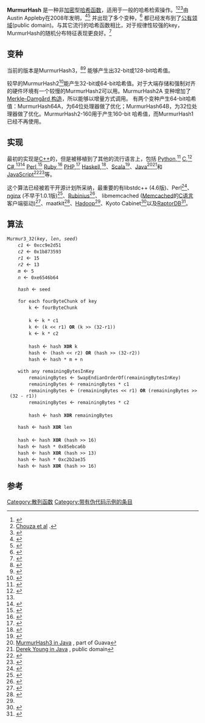 {{noteTA
|G1=IT
}}
'''MurmurHash''' 是一种非[[加密|加密]]型[[哈希函数|哈希函数]]，适用于一般的哈希检索操作。<ref name="Hadoop">{{cite web |url=http://hbase.apache.org/docs/current/api/org/apache/hadoop/hbase/util/MurmurHash.html |title=Hadoop in Java |publisher=Hbase.apache.org |date=24 July 2011 |accessdate=13 January 2012 |deadurl=yes |archiveurl=https://web.archive.org/web/20120112023407/http://hbase.apache.org/docs/current/api/org/apache/hadoop/hbase/util/MurmurHash.html |archivedate=2012年1月12日 }}</ref><ref>[http://laboratorios.fi.uba.ar/lsi/chouza-tesisingenieriainformatica.pdf Chouza et al] {{Wayback|url=http://laboratorios.fi.uba.ar/lsi/chouza-tesisingenieriainformatica.pdf |date=20120309075158 }}.</ref><ref>{{cite web |url=http://www.inesc-id.pt/ficheiros/publicacoes/5453.pdf |title=Couceiro et al. |format=PDF |language=pt |accessdate=13 January 2012 |archive-date=2015-09-24 |archive-url=https://web.archive.org/web/20150924034600/http://www.inesc-id.pt/ficheiros/publicacoes/5453.pdf |dead-url=no }}</ref>由Austin Appleby在2008年发明，<ref>{{cite web |url=http://murmurhash.googlepages.com/ |title=MurmurHash on GooglePages |publisher=Murmurhash.googlepages.com |accessdate=13 January 2012 |archive-date=2009-08-26 |archive-url=https://web.archive.org/web/20090826040009/http://murmurhash.googlepages.com/ |dead-url=no }}</ref><ref>{{cite web |author=Tanjent (tanjent) wrote,3 March 2008 13:31:00 |url=http://tanjent.livejournal.com/756623.html |title=MurmurHash first announcement |publisher=Tanjent.livejournal.com |accessdate=13 January 2012 |archive-date=2020-11-09 |archive-url=https://web.archive.org/web/20201109021506/https://tanjent.livejournal.com/756623.html |dead-url=no }}</ref> 并出现了多个变种，<ref name="Murmur160">{{cite web |url=http://simonhf.wordpress.com/2010/09/25/murmurhash160/ |title=MurmurHash2-160 |publisher=Simonhf.wordpress.com |date=25 September 2010 |accessdate=13 January 2012 |archive-date=2019-04-15 |archive-url=https://web.archive.org/web/20190415114414/https://simonhf.wordpress.com/2010/09/25/murmurhash160/ |dead-url=no }}</ref> 都已经发布到了[[公有领域|公有领域]](public domain)。与其它流行的哈希函数相比，对于规律性较强的key，MurmurHash的随机分布特征表现更良好。<ref name="StackExchange">{{cite web |url=http://programmers.stackexchange.com/questions/49550/which-hashing-algorithm-is-best-for-uniqueness-and-speed |publisher=stackexchange.com |title=Which hashing algorithm is best for uniqueness and speed |accessdate=2013-04-24 |archive-date=2016-07-05 |archive-url=https://web.archive.org/web/20160705171834/http://programmers.stackexchange.com/questions/49550/which-hashing-algorithm-is-best-for-uniqueness-and-speed |dead-url=no }}</ref>

== 变种 ==
当前的版本是MurmurHash3，<ref>{{cite web|title=MurmurHash3 on smhasher|url=http://code.google.com/p/smhasher/wiki/MurmurHash3|accessdate=2013-04-24|archive-date=2015-09-06|archive-url=https://web.archive.org/web/20150906104733/http://code.google.com/p/smhasher/wiki/MurmurHash3|dead-url=no}}</ref><ref name="Horvath">{{cite web | first = Adam | last = Horvath | url = http://blog.teamleadnet.com/2012/08/murmurhash3-ultra-fast-hash-algorithm.html | title = MurMurHash3, an ultra fast hash algorithm for C# / .NET | date = Aug 10, 2012 | accessdate = 2013-04-24 | archive-date = 2012-09-30 | archive-url = https://web.archive.org/web/20120930020314/http://blog.teamleadnet.com/2012/08/murmurhash3-ultra-fast-hash-algorithm.html | dead-url = no }}</ref> 能够产生出32-bit或128-bit哈希值。

较早的MurmurHash2<ref>{{cite web|title=MurmurHash2 on smhasher|url=http://code.google.com/p/smhasher/wiki/MurmurHash2|accessdate=2013-04-24|archive-date=2015-11-25|archive-url=https://web.archive.org/web/20151125120113/http://code.google.com/p/smhasher/wiki/MurmurHash2|dead-url=no}}</ref>能产生32-bit或64-bit哈希值。对于大端存储和强制对齐的硬件环境有一个较慢的MurmurHash2可以用。MurmurHash2A 变种增加了[[Merkle–Damgård_构造|Merkle–Damgård 构造]]，所以能够以增量方式调用。 有两个变种产生64-bit哈希值：MurmurHash64A，为64位处理器做了优化；MurmurHash64B，为32位处理器做了优化。MurmurHash2-160用于产生160-bit 哈希值，而MurmurHash1已经不再使用。

== 实现 ==
最初的实现是[[C++|C++]]的，但是被移植到了其他的流行语言上，包括 [[Python|Python]],<ref>{{cite web |url=http://code.google.com/p/pyfasthash/ |title=pyfasthash in Python |publisher=Google |accessdate=13 January 2012 |archive-date=2015-03-21 |archive-url=https://web.archive.org/web/20150321222944/https://code.google.com/p/pyfasthash/ |dead-url=no }}</ref> [[C语言|C]],<ref>{{cite web |url=http://www.qdecoder.org/qlibc/ |title=C implementation in qLibc by Seungyoung Kim |deadurl=yes |archiveurl=https://archive.is/20130415181005/http://www.qdecoder.org/qlibc/ |archivedate=2013-04-15 |accessdate=2013-04-24 }}</ref> [[C♯|C#]],<ref name="Horvath"/><ref>{{cite web |last=Landman |first=Davy |url=http://landman-code.blogspot.com/2009/02/c-superfasthash-and-murmurhash2.html |title=Davy Landman in C# |publisher=Landman-code.blogspot.com |accessdate=13 January 2012 |archive-date=2020-05-07 |archive-url=https://web.archive.org/web/20200507105107/http://landman-code.blogspot.com/2009/02/c-superfasthash-and-murmurhash2.html |dead-url=no }}</ref> [[Perl|Perl]],<ref>{{cite web |url=http://search.cpan.org/~tmaesaka/Digest-MurmurHash-0.10/lib/Digest/MurmurHash.pm |title=Toru Maesaka in Perl |publisher=Search.cpan.org |accessdate=13 January 2012 |archive-date=2018-06-14 |archive-url=https://web.archive.org/web/20180614102415/http://search.cpan.org/~tmaesaka/Digest-MurmurHash-0.10/lib/Digest/MurmurHash.pm |dead-url=no }}</ref> [[Ruby|Ruby]],<ref>{{cite web |author=Bruce Williams <http://codefluency.com>, for Ruby Central <http://rubycentral.org> |url=http://rubyforge.org/projects/murmurhash |title=Ruby |publisher=Rubyforge.org |date=3 May 2009 |accessdate=13 January 2012 |deadurl=yes |archiveurl=https://web.archive.org/web/20120223232810/http://rubyforge.org/projects/murmurhash |archivedate=2012年2月23日 }}</ref> [[PHP|PHP]],<ref>{{cite web |url=http://murmur.vaizard.org/en/ |title=Murmurhash3 PHP extension |publisher=Murmur.vaizard.org |accessdate=13 January 2012 |archive-date=2016-03-23 |archive-url=https://web.archive.org/web/20160323035928/http://murmur.vaizard.org/en/ |dead-url=no }}</ref> [[Haskell|Haskell]],<ref>{{cite web |url=http://hackage.haskell.org/package/murmur-hash |title=Haskell |publisher=Hackage.haskell.org |accessdate=13 January 2012 |archive-date=2020-10-27 |archive-url=https://web.archive.org/web/20201027115507/http://hackage.haskell.org/package/murmur-hash |dead-url=no }}</ref>、[[Scala|Scala]]<ref>{{cite web|url=https://github.com/scala/scala/blob/master/src/library/scala/util/hashing/MurmurHash3.scala|title=Scala standard library implementation|date=14 December 2012}}{{dead link|date=2017年11月 |bot=InternetArchiveBot |fix-attempted=yes }}</ref>、[[Java|Java]]<ref>[http://docs.guava-libraries.googlecode.com/git/javadoc/com/google/common/hash/Hashing.html MurmurHash3 in Java] {{Wayback|url=http://docs.guava-libraries.googlecode.com/git/javadoc/com/google/common/hash/Hashing.html |date=20120503050137 }}, part of Guava</ref><ref>[http://dmy999.com/article/50/murmurhash-2-java-port Derek Young in Java] {{Wayback|url=http://dmy999.com/article/50/murmurhash-2-java-port |date=20091003114850 }}, public domain</ref>和[[JavaScript|JavaScript]]<ref>{{cite web |author=raycmorgan (owner) |url=http://gist.github.com/588423 |title=Javascript implementation by Ray Morgan |publisher=Gist.github.com |accessdate=13 January 2012 |archive-date=2019-10-18 |archive-url=https://web.archive.org/web/20191018145719/https://gist.github.com/raycmorgan/588423 |dead-url=no }}</ref><ref>{{cite web |author=garycourt |url=http://github.com/garycourt/murmurhash-js |title=MurmurHash.js by Gary Court |publisher=Github.com |accessdate=13 January 2012 |archive-date=2020-11-26 |archive-url=https://web.archive.org/web/20201126083128/https://github.com/garycourt/murmurhash-js |dead-url=no }}</ref>等。

这个算法已经被若干开源计划所采纳，最重要的有libstdc++ (4.6版)、Perl<ref>{{cite web |url=http://search.cpan.org/~drolsky/perl-5.17.7/pod/perl5176delta.pod#New_hash_function_Murmurhash-32_%28v3%29 |title=perl5176delta |accessdate=31 December 2012 |archive-date=2018-05-24 |archive-url=https://web.archive.org/web/20180524110727/http://search.cpan.org/~drolsky/perl-5.17.7/pod/perl5176delta.pod#New_hash_function_Murmurhash-32_%28v3%29 |dead-url=no }}</ref>、[[nginx|nginx]] (不早于1.0.1版)<ref>{{cite web |url=http://nginx.org/en/CHANGES |title=nginx |accessdate=13 January 2012 |archive-date=2016-05-05 |archive-url=https://web.archive.org/web/20160505031534/http://nginx.org/en/CHANGES |dead-url=no }}</ref>、[[Rubinius|Rubinius]]<ref>{{cite web |url=https://github.com/rubinius/rubinius/commit/1d69526c484cc9435a7198e41b8995db6c3acf1a |title=Rubinius |accessdate=29 February 2012 |archive-date=2017-03-13 |archive-url=https://web.archive.org/web/20170313005441/https://github.com/rubinius/rubinius/commit/1d69526c484cc9435a7198e41b8995db6c3acf1a |dead-url=no }}</ref>、 libmemcached ([[Memcached|Memcached]]的[[C语言|C语言]]客户端驱动)<ref>{{Cite web |url=http://libmemcached.org/libMemcached.html |title=libmemcached |accessdate=2013-04-24 |archive-date=2020-12-07 |archive-url=https://web.archive.org/web/20201207041820/https://libmemcached.org/libMemcached.html |dead-url=no }}</ref>、maatkit<ref>{{cite web |url=http://code.google.com/p/maatkit/source/detail?r=3273 |title=maatkit |publisher=Google |date=24 March 2009 |accessdate=13 January 2012 |archive-date=2015-09-30 |archive-url=https://web.archive.org/web/20150930081820/http://code.google.com/p/maatkit/source/detail?r=3273 |dead-url=no }}</ref>、[[Hadoop|Hadoop]]<ref name="Hadoop"/>、Kyoto Cabinet<ref>{{cite web |url=http://fallabs.com/kyotocabinet/spex.html |title=Kyoto Cabinet specification |publisher=Fallabs.com |date=4 March 2011 |accessdate=13 January 2012 |archive-date=2018-12-28 |archive-url=https://web.archive.org/web/20181228220357/https://fallabs.com/kyotocabinet/spex.html |dead-url=no }}</ref>以及[[RaptorDB|RaptorDB]]<ref>{{cite web |last=Gholam |first=Mehdi |url=http://www.codeproject.com/KB/database/RaptorDB.aspx |title=RaptorDB CodeProject page |publisher=Codeproject.com |date=13 November 2011 |accessdate=13 January 2012 |archive-date=2011-12-30 |archive-url=https://web.archive.org/web/20111230012750/http://www.codeproject.com/KB/database/RaptorDB.aspx |dead-url=no }}</ref>。

== 算法 ==

 Murmur3_32(''key'', ''len'', ''seed'')
     ''c1'' <math>\gets</math> 0xcc9e2d51
     ''c2'' <math>\gets</math> 0x1b873593
     ''r1'' <math>\gets</math> 15
     ''r2'' <math>\gets</math> 13
     ''m'' <math>\gets</math> 5
     ''n'' <math>\gets</math> 0xe6546b64
  
     ''hash'' <math>\gets</math> seed
 
     for each fourByteChunk of key
         k <math>\gets</math> fourByteChunk
 
         k <math>\gets</math> k * c1
         k <math>\gets</math> (k << r1) '''OR''' (k >> (32-r1))
         k <math>\gets</math> k * c2
 
         hash <math>\gets</math> hash '''XOR''' k
         hash <math>\gets</math> (hash << r2) '''OR''' (hash >> (32-r2))
         hash <math>\gets</math> hash * m + n
 
     with any remainingBytesInKey
         remainingBytes <math>\gets</math> SwapEndianOrderOf(remainingBytesInKey)
         remainingBytes <math>\gets</math> remainingBytes * c1
         remainingBytes <math>\gets</math> (remainingBytes << r1) '''OR''' (remainingBytes >> (32 - r1))
         remainingBytes <math>\gets</math> remainingBytes * c2
 
         hash <math>\gets</math> hash '''XOR''' remainingBytes
  
     hash <math>\gets</math> hash '''XOR''' len
 
     hash <math>\gets</math> hash '''XOR''' (hash >> 16)
     hash <math>\gets</math> hash * 0x85ebca6b
     hash <math>\gets</math> hash '''XOR''' (hash >> 13)
     hash <math>\gets</math> hash * 0xc2b2ae35
     hash <math>\gets</math> hash '''XOR''' (hash >> 16)

== 参考 ==
{{reflist|colwidth=30em}}

[[Category:散列函数|Category:散列函数]]
[[Category:带有伪代码示例的条目|Category:带有伪代码示例的条目]]